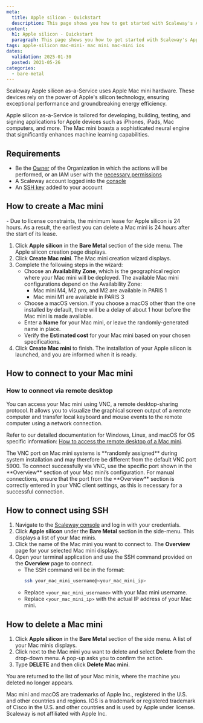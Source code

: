 ```yaml
---
meta:
  title: Apple silicon - Quickstart
  description: This page shows you how to get started with Scaleway's Apple silicon.
content:
  h1: Apple silicon - Quickstart
  paragraph: This page shows you how to get started with Scaleway's Apple silicon.
tags: apple-silicon mac-mini- mac mini mac-mini ios
dates:
  validation: 2025-01-30
  posted: 2021-05-26
categories:
  - bare-metal
---
```


Scaleway Apple silicon as-a-Service uses Apple Mac mini hardware. These devices rely on the power of Apple's silicon technology, ensuring exceptional performance and groundbreaking energy efficiency.

Apple silicon as-a-Service is tailored for developing, building, testing, and signing applications for Apple devices such as iPhones, iPads, Mac computers, and more. The Mac mini boasts a sophisticated neural engine that significantly enhances machine learning capabilities.

## Requirements

- Be the [Owner](/iam/concepts/#owner) of the Organization in which the actions will be performed, or an IAM user with the [necessary permissions](/iam/concepts/#permission)
- A Scaleway account logged into the [console](https://console.scaleway.com)
- An [SSH key](/organizations-and-projects/how-to/create-ssh-key/) added to your account

## How to create a Mac mini

<Message type="important">
  - Due to license constraints, the minimum lease for Apple silicon is 24 hours. As a result, the earliest you can delete a Mac mini is 24 hours after the start of its lease.
</Message>

1. Click **Apple silicon** in the **Bare Metal** section of the side menu. The Apple silicon creation page displays.
2. Click **Create Mac mini**. The Mac mini creation wizard displays.
3. Complete the following steps in the wizard:
    - Choose an **Availability Zone**, which is the geographical region where your Mac mini will be deployed. The available Mac mini configurations depend on the Availability Zone:
      - Mac mini M4, M2 pro, and M2 are available in PARIS 1
      - Mac mini M1 are available in PARIS 3
    - Choose a macOS version. 
        <Message type="note">
          If you choose a macOS other than the one installed by default, there will be a delay of about 1 hour before the Mac mini is made available.
        </Message>
    - Enter a **Name** for your Mac mini, or leave the randomly-generated name in place.
    - Verify the **Estimated cost** for your Mac mini based on your chosen specifications.
4. Click **Create Mac mini** to finish. The installation of your Apple silicon is launched, and you are informed when it is ready.

## How to connect to your Mac mini

### How to connect via remote desktop

You can access your Mac mini using VNC, a remote desktop-sharing protocol. It allows you to visualize the graphical screen output of a remote computer and transfer local keyboard and mouse events to the remote computer using a network connection.

Refer to our detailed documentation for Windows, Linux, and macOS for OS specific information: [How to access the remote desktop of a Mac mini](/apple-silicon/how-to/access-remote-desktop-mac-mini/).

<Message type="important">
  The VNC port on Mac mini systems is **randomly assigned** during system installation and may therefore be different from the default VNC port 5900. To connect successfully via VNC, use the specific port shown in the **Overview** section of your Mac mini’s configuration.
  For manual connections, ensure that the port from the **Overview** section is correctly entered in your VNC client settings, as this is necessary for a successful connection.
</Message>

## How to connect using SSH

1. Navigate to the [Scaleway console](https://console.scaleway.com) and log in with your credentials.
2. Click **Apple silicon** under the **Bare Metal** section in the side-menu. This displays a list of your Mac minis.
3. Click the name of the Mac mini you want to connect to. The **Overview** page for your selected Mac mini displays.
4. Open your terminal application and use the SSH command provided on the **Overview** page to connect.
   - The SSH command will be in the format:
     ```sh
     ssh your_mac_mini_username@<your_mac_mini_ip>
     ```
   - Replace `<your_mac_mini_username>` with your Mac mini username.
   - Replace `<your_mac_mini_ip>` with the actual IP address of your Mac mini.


## How to delete a Mac mini

1. Click **Apple silicon** in the **Bare Metal** section of the side menu. A list of your Mac minis displays.
2. Click <Icon name="more" /> next to the Mac mini you want to delete and select **Delete** from the drop-down menu. A pop-up asks you to confirm the action.
3. Type **DELETE** and then click **Delete Mac mini**.

You are returned to the list of your Mac minis, where the machine you deleted no longer appears.

<Message type="note">
  Mac mini and macOS are trademarks of Apple Inc., registered in the U.S. and other countries and regions. IOS is a trademark or registered trademark of Cisco in the U.S. and other countries and is used by Apple under license. Scaleway is not affiliated with Apple Inc.
</Message>